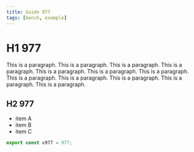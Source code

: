```yaml
---
title: Guide 977
tags: [bench, example]
---
```


# H1 977

This is a paragraph. This is a paragraph. This is a paragraph. This is a paragraph. This is a paragraph. This is a paragraph. This is a paragraph. This is a paragraph. This is a paragraph. This is a paragraph. This is a paragraph. This is a paragraph. 

## H2 977

- item A
- item B
- item C

```ts
export const v977 = 977;
```